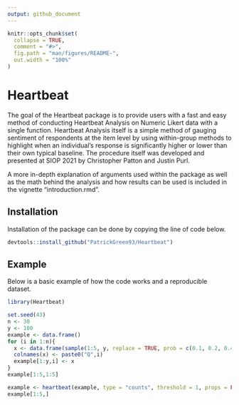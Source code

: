 ```yaml
---
output: github_document
---
```


<!-- README.md is generated from README.Rmd. Please edit that file -->

```r
knitr::opts_chunk$set(
  collapse = TRUE,
  comment = "#>",
  fig.path = "man/figures/README-",
  out.width = "100%"
)
```

# Heartbeat

<!-- badges: start -->
<!-- badges: end -->

The goal of the Heartbeat package is to provide users with a fast and easy method of conducting Heartbeat Analysis on Numeric Likert data with a single function. Heartbeat Analysis itself is a simple method of gauging sentiment of respondents at the item level by using within-group methods to highlight when an individual's response is significantly higher or lower than their own typical baseline. The procedure itself was developed and presented at SIOP 2021 by Christopher Patton and Justin Purl.

A more in-depth explanation of arguments used within the package as well as the math behind the analysis and how results can be used is included in the vignette "introduction.rmd".

## Installation

Installation of the package can be done by copying the line of code below.

``` r
devtools::install_github("PatrickGreen93/Heartbeat")
```

## Example

Below is a basic example of how the code works and a reproducible dataset. 

```r
library(Heartbeat)

set.seed(43)
n <- 30
y <- 100
example <- data.frame()
for (i in 1:n){
  x <- data.frame(sample(1:5, y, replace = TRUE, prob = c(0.1, 0.2, 0.4, 0.2, 0.1)))
  colnames(x) <- paste0("Q",i)
  example[1:y,i] <- x
}
example[1:5,1:5]

example <- heartbeat(example, type = "counts", threshold = 1, props = FALSE, controversial = TRUE)
example[1:5,]

```

